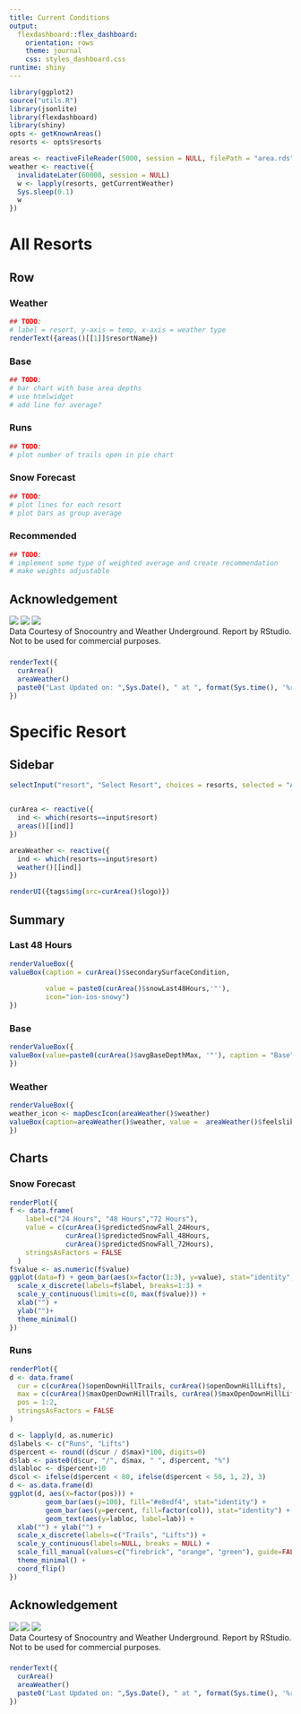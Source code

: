 ```yaml
---
title: Current Conditions
output: 
  flexdashboard::flex_dashboard:
    orientation: rows
    theme: journal
    css: styles_dashboard.css
runtime: shiny
---
```


```r
library(ggplot2)
source("utils.R")
library(jsonlite)
library(flexdashboard)
library(shiny)
opts <- getKnownAreas()
resorts <- opts$resorts

areas <- reactiveFileReader(5000, session = NULL, filePath = "area.rds", readFunc = readRDS)
weather <- reactive({
  invalidateLater(60000, session = NULL)
  w <- lapply(resorts, getCurrentWeather)
  Sys.sleep(0.1)
  w
})
```


All Resorts
===========================

Row
----------

### Weather
```r
## TODO:
# label = resort, y-axis = temp, x-axis = weather type
renderText({areas()[[1]]$resortName})
```

### Base
```r
## TODO:
# bar chart with base area depths
# use htmlwidget
# add line for average?
```

### Runs
```r
## TODO:
# plot number of trails open in pie chart 
```

### Snow Forecast
```r
## TODO:
# plot lines for each resort
# plot bars as group average
```

### Recommended
```r
## TODO:
# implement some type of weighted average and create recommendation
# make weights adjustable
```



Acknowledgement {data-height=2}
------------
![](sclogo.png) ![](wulogo.jpg) ![](rslogo.png) <br>
Data Courtesy of Snocountry and Weather Underground. Report by RStudio. <br>
Not to be used for commercial purposes.

###
```r
renderText({
  curArea()
  areaWeather()
  paste0("Last Updated on: ",Sys.Date(), " at ", format(Sys.time(), '%r'))
})
```


Specific Resort
============================

Sidebar {.sidebar}
--------------------
```r
selectInput("resort", "Select Resort", choices = resorts, selected = "Abasin")


curArea <- reactive({
  ind <- which(resorts==input$resort)
  areas()[[ind]]
})

areaWeather <- reactive({
  ind <- which(resorts==input$resort)
  weather()[[ind]]
})

renderUI({tags$img(src=curArea()$logo)})
```



Summary {data-height=30}
----------


### Last 48 Hours {data-width=30}
```r
renderValueBox({
valueBox(caption = curArea()$secondarySurfaceCondition,
                 
         value = paste0(curArea()$snowLast48Hours,'"'),
         icon="ion-ios-snowy")
})
```

### Base {data-width=30}

```r
renderValueBox({
valueBox(value=paste0(curArea()$avgBaseDepthMax, '"'), caption = "Base", color="warning", icon="fa-map-signs")
})
```

### Weather {data-width=30}

```r
renderValueBox({
weather_icon <- mapDescIcon(areaWeather()$weather)
valueBox(caption=areaWeather()$weather, value =  areaWeather()$feelslike_string, icon=weather_icon, color="primary")
})
```


Charts {data-height=70}
------------

### Snow Forecast
```r
renderPlot({
f <- data.frame(
    label=c("24 Hours", "48 Hours","72 Hours"),
    value = c(curArea()$predictedSnowFall_24Hours,
              curArea()$predictedSnowFall_48Hours,
              curArea()$predictedSnowFall_72Hours),
    stringsAsFactors = FALSE
  )
f$value <- as.numeric(f$value)
ggplot(data=f) + geom_bar(aes(x=factor(1:3), y=value), stat="identity", fill = "#9db0ea") +
  scale_x_discrete(labels=f$label, breaks=1:3) +
  scale_y_continuous(limits=c(0, max(f$value))) + 
  xlab("") +
  ylab("")+
  theme_minimal() 
})
```

### Runs

```r
renderPlot({
d <- data.frame(
  cur = c(curArea()$openDownHillTrails, curArea()$openDownHillLifts),
  max = c(curArea()$maxOpenDownHillTrails, curArea()$maxOpenDownHillLifts),
  pos = 1:2,
  stringsAsFactors = FALSE
)

d <- lapply(d, as.numeric)
d$labels <- c("Runs", "Lifts")
d$percent <- round((d$cur / d$max)*100, digits=0)
d$lab <- paste0(d$cur, "/", d$max, " ", d$percent, "%")
d$labloc <- d$percent+10
d$col <- ifelse(d$percent < 80, ifelse(d$percent < 50, 1, 2), 3)
d <- as.data.frame(d)
ggplot(d, aes(x=factor(pos))) + 
         geom_bar(aes(y=100), fill="#e8edf4", stat="identity") +
         geom_bar(aes(y=percent, fill=factor(col)), stat="identity") + 
         geom_text(aes(y=labloc, label=lab)) +
  xlab("") + ylab("") +
  scale_x_discrete(labels=c("Trails", "Lifts")) +
  scale_y_continuous(labels=NULL, breaks = NULL) +
  scale_fill_manual(values=c("firebrick", "orange", "green"), guide=FALSE) +
  theme_minimal() +
  coord_flip()
})
```


Acknowledgement {data-height=2}
------------
![](sclogo.png) ![](wulogo.jpg) ![](rslogo.png) <br>
Data Courtesy of Snocountry and Weather Underground. Report by RStudio. <br>
Not to be used for commercial purposes.

###
```r
renderText({
  curArea()
  areaWeather()
  paste0("Last Updated on: ",Sys.Date(), " at ", format(Sys.time(), '%r'))
})
```

